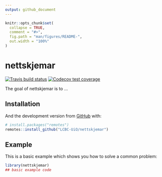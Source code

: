 ```yaml
---
output: github_document
---
```


<!-- README.md is generated from README.Rmd. Please edit that file -->

```r
knitr::opts_chunk$set(
  collapse = TRUE,
  comment = "#>",
  fig.path = "man/figures/README-",
  out.width = "100%"
)
```

# nettskjemar

<!-- badges: start -->
[![Travis build status](https://travis-ci.org/LCBC-UiO/nettskjemar.svg?branch=master)](https://travis-ci.org/LCBC-UiO/nettskjemar)
[![Codecov test coverage](https://codecov.io/gh/LCBC-UiO/nettskjemar/branch/master/graph/badge.svg)](https://codecov.io/gh/LCBC-UiO/nettskjemar?branch=master)
<!-- badges: end -->

The goal of nettskjemar is to ...

## Installation

And the development version from [GitHub](https://github.com/) with:

```r
# install.packages("remotes")
remotes::install_github("LCBC-UiO/nettskjemar")
```

## Example

This is a basic example which shows you how to solve a common problem:

```r
library(nettskjemar)
## basic example code
```



